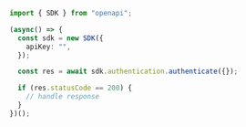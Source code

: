 ```typescript showLineNumbers copy filename="Authenticate usage example"
import { SDK } from "openapi";

(async() => {
  const sdk = new SDK({
    apiKey: "",
  });

  const res = await sdk.authentication.authenticate({});

  if (res.statusCode == 200) {
    // handle response
  }
})();
```
